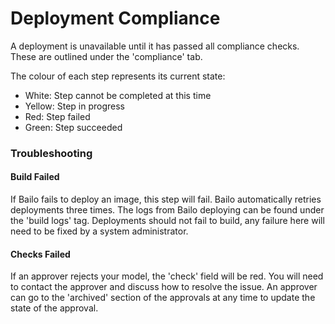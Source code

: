 

# Deployment Compliance

A deployment is unavailable until it has passed all compliance checks. These are outlined under the 'compliance' tab.

<MigrationImageBehaviour src={bailoDeploymentCompliance} />

The colour of each step represents its current state:

- White: Step cannot be completed at this time
- Yellow: Step in progress
- Red: Step failed
- Green: Step succeeded

### Troubleshooting

#### Build Failed

If Bailo fails to deploy an image, this step will fail. Bailo automatically retries deployments three times. The logs
from Bailo deploying can be found under the 'build logs' tag. Deployments should not fail to build, any failure here
will need to be fixed by a system administrator.

#### Checks Failed

If an approver rejects your model, the 'check' field will be red. You will need to contact the approver and discuss how
to resolve the issue. An approver can go to the 'archived' section of the approvals at any time to update the state of
the approval.

